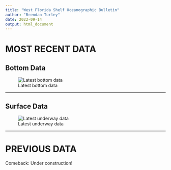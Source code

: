 ```yaml
---
title: "West Florida Shelf Oceanographic Bulletin"
author: "Brendan Turley"
date: 2022-09-14
output: html_document
---
```



# **MOST RECENT DATA**

## Bottom Data
![Latest bottom data](figures/latest_bottom.png)

-----

## Surface Data
![Latest underway data](figures/latest_underway.png)

-----


# **PREVIOUS DATA**

Comeback: Under construction!

